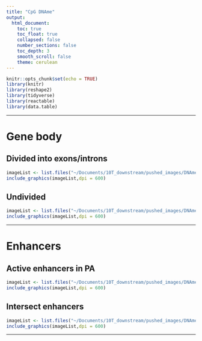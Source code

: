 ```yaml
---
title: "CpG DNAme"
output:
  html_document:
    toc: true
    toc_float: true
    collapsed: false
    number_sections: false
    toc_depth: 3
    smooth_scroll: false
    theme: cerulean
---
```


```r
knitr::opts_chunk$set(echo = TRUE)
library(knitr)
library(reshape2)
library(tidyverse)
library(reactable)
library(data.table)
```

---

# Gene body {.tabset}

## Divided into exons/introns
```r
imageList <- list.files("~/Documents/10T_downstream/pushed_images/DNAme/genebody/exon_intron_divided", pattern= "*.png", full.names=T)
include_graphics(imageList,dpi = 600)
```

## Undivided
```r
imageList <- list.files("~/Documents/10T_downstream/pushed_images/DNAme/genebody/whole", pattern= "*.png", full.names=T)
include_graphics(imageList,dpi = 600)
```

---

# Enhancers {.tabset}

## Active enhancers in PA
```r
imageList <- list.files("~/Documents/10T_downstream/pushed_images/DNAme/enhancers/PA", pattern= "*.png", full.names=T)
include_graphics(imageList,dpi = 600)
```

## Intersect enhancers
```r
imageList <- list.files("~/Documents/10T_downstream/pushed_images/DNAme/enhancers/intersect", pattern= "*.png", full.names=T)
include_graphics(imageList,dpi = 600)
```

---